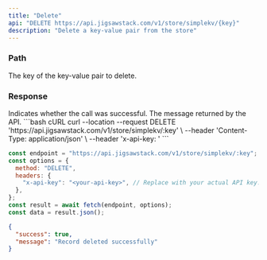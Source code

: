 ```yaml
---
title: "Delete"
api: "DELETE https://api.jigsawstack.com/v1/store/simplekv/{key}"
description: "Delete a key-value pair from the store"
---
```


### Path

<ParamField path="key" type="string" required>
  The key of the key-value pair to delete.
</ParamField>

<Snippet file="header.mdx" />

### Response

<ResponseField name="success" type="boolean">
  Indicates whether the call was successful.
</ResponseField>

<ResponseField name="message" type="string">
  The message returned by the API.
</ResponseField>

<RequestExample>
```bash cURL
curl --location --request DELETE 'https://api.jigsawstack.com/v1/store/simplekv/:key' \
--header 'Content-Type: application/json' \
--header 'x-api-key: <your-api-key>'
```

```javascript Node.js
const endpoint = "https://api.jigsawstack.com/v1/store/simplekv/:key";
const options = {
  method: "DELETE",
  headers: {
    "x-api-key": "<your-api-key>", // Replace with your actual API key.
  },
};
const result = await fetch(endpoint, options);
const data = result.json();
```

</RequestExample>

<ResponseExample>

```json Response
{
  "success": true,
  "message": "Record deleted successfully"
}
```

</ResponseExample>
